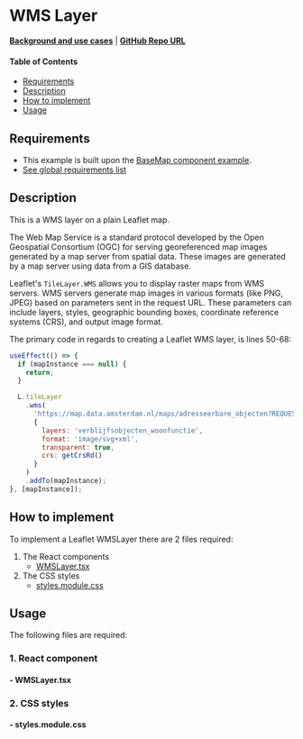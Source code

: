 
<Meta of={WMSLayerStories} />

# WMS Layer

**[Background and use cases](../?path=/docs/leaflet-layers--docs#wms-web-map-service)** | **<a href="https://github.com/Amsterdam/ee-react-map-demos/tree/main/src/pages/WMSLayer" target="_blank">GitHub Repo URL</a>**

#### Table of Contents

- [Requirements](#requirements)
- [Description](#description)
- [How to implement](#how-to-implement)
- [Usage](#usage)

## Requirements

- This example is built upon the [BaseMap component example](../?path=/docs/react-baselayer--docs).
- [See global requirements list](../?path=/docs/global-requirements--docs)

## Description

This is a WMS layer on a plain Leaflet map.

The Web Map Service is a standard protocol developed by the Open Geospatial Consortium (OGC) for serving georeferenced map images generated by a map server from spatial data. These images are generated by a map server using data from a GIS database.

Leaflet's `TileLayer.WMS` allows you to display raster maps from WMS servers. WMS servers generate map images in various formats (like PNG, JPEG) based on parameters sent in the request URL. These parameters can include layers, styles, geographic bounding boxes, coordinate reference systems (CRS), and output image format.

The primary code in regards to creating a Leaflet WMS layer, is lines 50-68:

```js
useEffect(() => {
  if (mapInstance === null) {
    return;
  }

  L.tileLayer
    .wms(
      'https://map.data.amsterdam.nl/maps/adresseerbare_objecten?REQUEST=GetCapabilities&VERSION=1.1.0&SERVICE=wms',
      {
        layers: 'verblijfsobjecten_woonfunctie',
        format: 'image/svg+xml',
        transparent: true,
        crs: getCrsRd()
      }
    )
    .addTo(mapInstance);
}, [mapInstance]);
```

## How to implement

To implement a Leaflet WMSLayer there are 2 files required:

1. The React components
    * [WMSLayer.tsx](#--wmslayertsx)
2. The CSS styles
    * [styles.module.css](#--stylesmodulecss)

## Usage

The following files are required:

### 1. React component

#### - WMSLayer.tsx

<Source code={WMSLayer} />

### 2. CSS styles

#### - styles.module.css

<Source code={styles} />
